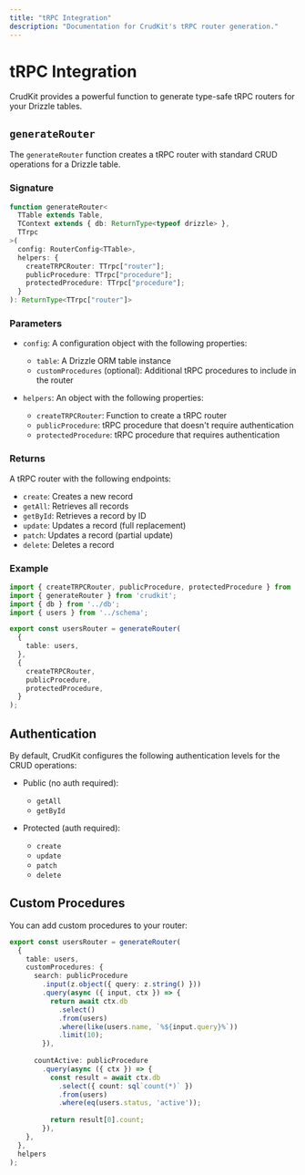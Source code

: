 ```yaml
---
title: "tRPC Integration"
description: "Documentation for CrudKit's tRPC router generation."
---
```


# tRPC Integration

CrudKit provides a powerful function to generate type-safe tRPC routers for your Drizzle tables.

## `generateRouter`

The `generateRouter` function creates a tRPC router with standard CRUD operations for a Drizzle table.

### Signature

```typescript
function generateRouter<
  TTable extends Table,
  TContext extends { db: ReturnType<typeof drizzle> },
  TTrpc
>(
  config: RouterConfig<TTable>,
  helpers: {
    createTRPCRouter: TTrpc["router"];
    publicProcedure: TTrpc["procedure"];
    protectedProcedure: TTrpc["procedure"];
  }
): ReturnType<TTrpc["router"]>
```

### Parameters

- `config`: A configuration object with the following properties:
  - `table`: A Drizzle ORM table instance
  - `customProcedures` (optional): Additional tRPC procedures to include in the router
  
- `helpers`: An object with the following properties:
  - `createTRPCRouter`: Function to create a tRPC router
  - `publicProcedure`: tRPC procedure that doesn't require authentication
  - `protectedProcedure`: tRPC procedure that requires authentication

### Returns

A tRPC router with the following endpoints:

- `create`: Creates a new record
- `getAll`: Retrieves all records
- `getById`: Retrieves a record by ID
- `update`: Updates a record (full replacement)
- `patch`: Updates a record (partial update)
- `delete`: Deletes a record

### Example

```typescript
import { createTRPCRouter, publicProcedure, protectedProcedure } from '../trpc';
import { generateRouter } from 'crudkit';
import { db } from '../db';
import { users } from '../schema';

export const usersRouter = generateRouter(
  {
    table: users,
  },
  {
    createTRPCRouter,
    publicProcedure,
    protectedProcedure,
  }
);
```

## Authentication

By default, CrudKit configures the following authentication levels for the CRUD operations:

- Public (no auth required):
  - `getAll`
  - `getById`
  
- Protected (auth required):
  - `create`
  - `update`
  - `patch`
  - `delete`

## Custom Procedures

You can add custom procedures to your router:

```typescript
export const usersRouter = generateRouter(
  {
    table: users,
    customProcedures: {
      search: publicProcedure
        .input(z.object({ query: z.string() }))
        .query(async ({ input, ctx }) => {
          return await ctx.db
            .select()
            .from(users)
            .where(like(users.name, `%${input.query}%`))
            .limit(10);
        }),
      
      countActive: publicProcedure
        .query(async ({ ctx }) => {
          const result = await ctx.db
            .select({ count: sql`count(*)` })
            .from(users)
            .where(eq(users.status, 'active'));
          
          return result[0].count;
        }),
    },
  },
  helpers
);
```